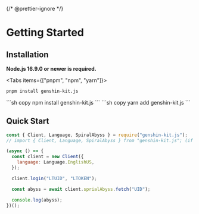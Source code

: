 {/* @prettier-ignore */}

# Getting Started

## Installation

**Node.js 16.9.0 or newer is required.**

<Tabs items={["pnpm", "npm", "yarn"]}>
  <Tab>
  ```sh copy 
  pnpm install genshin-kit.js 
  ```
  </Tab>
  <Tab>
  ```sh copy 
  npm install genshin-kit.js 
  ```
  </Tab>
  <Tab>
  ```sh copy 
  yarn add genshin-kit.js 
  ```
  </Tab>
</Tabs>

## Quick Start

```js copy
const { Client, Language, SpiralAbyss } = require("genshin-kit.js");
// import { Client, Language, SpiralAbyss } from "genshin-kit.js"; (if you use typescript)

(async () => {
  const client = new Client({
    language: Language.EnglishUS,
  });

  client.login("LTUID", "LTOKEN");

  const abyss = await client.sprialAbyss.fetch("UID");

  console.log(abyss);
})();
```
